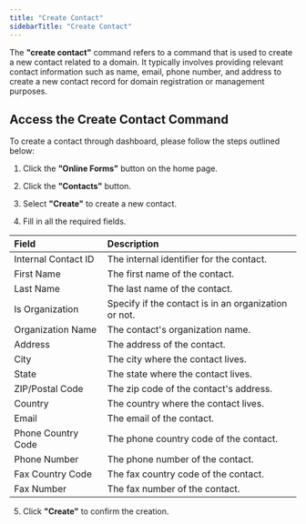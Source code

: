 ```yaml
---
title: "Create Contact"
sidebarTitle: "Create Contact"
---
```


The **"create contact"** command refers to a command that is used to create a new contact related to a domain. It typically involves providing relevant contact information such as name, email, phone number, and address to create a new contact record for domain registration or management purposes.

## Access the Create Contact Command
To create a contact through dashboard, please follow the steps outlined below:
1. Click the **"Online Forms"** button on the home page.

2. Click the **"Contacts"** button.

3. Select **"Create"** to create a new contact.

4. Fill in all the required fields.

| Field               | Description                                          |
| :------------------ | :--------------------------------------------------- |
| Internal Contact ID | The internal identifier for the contact.             |
| First Name          | The first name of the contact.                       |
| Last Name           | The last name of the contact.                        |
| Is Organization     | Specify if the contact is in an organization or not. |
| Organization Name   | The contact's organization name.                     |
| Address             | The address of the contact.                          |
| City                | The city where the contact lives.                    |
| State               | The state where the contact lives.                   |
| ZIP/Postal Code     | The zip code of the contact's address.               |
| Country             | The country where the contact lives.                 |
| Email               | The email of the contact.                            |
| Phone Country Code  | The phone country code of the contact.               |
| Phone Number        | The phone number of the contact.                     |
| Fax Country Code    | The fax country code of the contact.                 |
| Fax Number          | The fax number of the contact.                       |


5. Click **"Create"** to confirm the creation.

